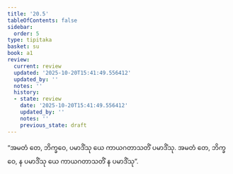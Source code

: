 ```yaml
---
title: '20.5'
tableOfContents: false
sidebar:
  order: 5
type: tipitaka
basket: su
book: a1
review:
  current: review
  updated: '2025-10-20T15:41:49.556412'
  updated_by: ''
  notes: ''
  history:
  - state: review
    date: '2025-10-20T15:41:49.556412'
    updated_by: ''
    notes: ''
    previous_state: draft
---
```



<DynamicBreadcrumb />


<ReviewStatus review={frontmatter.review} showDetails={true} />

<HypothesisAnnotation frontmatter={frontmatter} />

<Division number="604" book="a1" e="ch" v="15" p="47">

<Paragraph number="473" book="a1">
“အမတံ တေ, ဘိက္ခဝေ, ပမာဒိံသု ယေ ကာယဂတာသတိံ ပမာဒိံသု. အမတံ တေ, ဘိက္ခဝေ, န ပမာဒိံသု ယေ ကာယဂတာသတိံ န ပမာဒိံသု”.
</Paragraph>
</Division>
